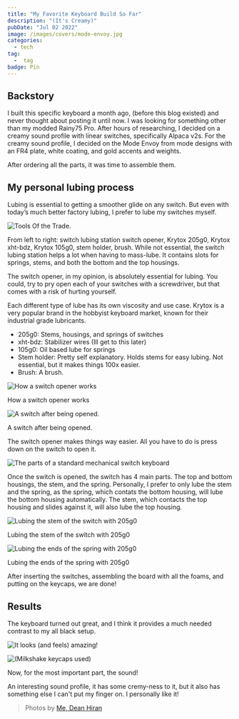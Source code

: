 ```yaml
---
title: "My Favorite Keyboard Build So Far"
description: "(It's Creamy)"
pubDate: "Jul 02 2022"
image: /images/covers/mode-envoy.jpg
categories:
  - tech
tag:
  -  tag
badge: Pin
---
```



## Backstory

I built this specific keyboard a month ago, (before this blog existed) and never thought about posting it until now.
I was looking for something other than my modded Rainy75 Pro. After hours of researching, I decided on a creamy sound profile with linear switches, specifically Alpaca v2s. For the creamy sound profile, I decided on the Mode Envoy from mode designs with an FR4 plate, white coating, and gold accents and weights.

After ordering all the parts, it was time to assemble them.

## My personal lubing process

Lubing is essential to getting a smoother glide on any switch. But even with today’s much better factory lubing, I prefer to lube my switches myself.

![Tools Of the Trade.](/images/mode-envoy/tools.jpg)

From left to right: switch lubing station switch opener, Krytox 205g0, Krytox xht-bdz, Krytox 105g0, stem holder, brush.
While not essential, the switch lubing station helps a lot when having to mass-lube. It contains slots for springs, stems, and both the bottom and the top housings.

The switch opener, in my opinion, is absolutely essential for lubing. You could, try to pry open each of your switches with a screwdriver, but that comes with a risk of hurting yourself.

Each different type of lube has its own viscosity and use case. Krytox is a very popular brand in the hobbyist keyboard market, known for their industrial grade lubricants.

- 205g0: Stems, housings, and springs of switches
- xht-bdz: Stabilizer wires (Ill get to this later)
- 105g0: Oil based lube for springs
- Stem holder: Pretty self explanatory. Holds stems for easy lubing. Not essential, but it makes things 100x easier.
- Brush: A brush.

![How a switch opener works](/images/mode-envoy/switch-opener.jpg)

How a switch opener works

![A switch after being opened.](/images/mode-envoy/switch-open.jpg)

A switch after being opened.

The switch opener makes things way easier. All you have to do is press down on the switch to open it.

![The parts of a standard mechanical switch keyboard](/images/mode-envoy/parts.png)

Once the switch is opened, the switch has 4 main parts. The top and bottom housings, the stem, and the spring. Personally, I prefer to only lube the stem and the spring, as the spring, which contats the bottom housing, will lube the bottom housing automatically. The stem, which contacts the top housing and slides against it, will also lube the top housing.

![Lubing the stem of the switch with 205g0](/images/mode-envoy/lubing-stem.jpg)

Lubing the stem of the switch with 205g0

![Lubing the ends of the spring with 205g0](/images/mode-envoy/lubing-spring.jpg)

Lubing the ends of the spring with 205g0

After inserting the switches, assembling the board with all the foams, and putting on the keycaps, we are done!

## Results

The keyboard turned out great, and I think it provides a much needed contrast to my all black setup.

![It looks (and feels) amazing!](/images/mode-envoy/top.jpg)

![(Milkshake keycaps used)](/images/mode-envoy/side.jpg)

Now, for the most important part, the sound!

<LinkCard
  title="Mode Envoy Sound Test"
  desc="My Mode Envoy Configuration Sound Test"
  url="https://www.youtube.com/watch?v=8ZhRrg-9bFA"
  img="https://cdn-icons-png.flaticon.com/512/1384/1384060.png"
/>

An interesting sound profile, it has some cremy-ness to it, but it also has something else I can't put my finger on. I personally like it!

> Photos by [Me, Dean Hiran](https://github.com/dandepan303)